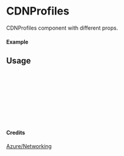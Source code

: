 
<Meta of={CDNProfiles} title="Azure/Networking/CDNProfiles" />

# CDNProfiles

CDNProfiles component with different props.

#### Example

<Canvas of={CDNProfiles.Primary} />

## Usage

```ts
import { CDNProfiles } from "yadl-ui";

const Example = () => {
  return (
      <CDNProfiles />
  );
};

export default Example;
```

#### Credits
[Azure/Networking](https://learn.microsoft.com/en-us/azure/architecture/icons/)
